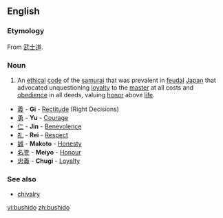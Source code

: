 ==English==

===Etymology===
From {{Ja.}} [[武士道]].

===Noun===
{{en-noun|-}} 

# An [[ethical]] [[code]] of the [[samurai]] that was prevalent in [[feudal]] [[Japan]] that advocated unquestioning [[loyalty]] to the [[master]] at all costs and [[obedience]] in all deeds, valuing [[honor]] above [[life]].

{{rel-top|seven virtues associated with Bushido}}
*[[義]] - '''Gi''' - [[Rectitude]] (Right Decisions)
*[[勇]] - '''Yu''' - [[Courage]]
*[[仁]] - '''Jin''' - [[Benevolence]]
*[[礼]] - '''Rei''' - [[Respect]]
*[[誠]] - '''Makoto''' - [[Honesty]]
*[[名誉]] - '''Meiyo''' - [[Honour]]
*[[忠義]] - '''Chugi''' - [[Loyalty]]
{{rel-bottom}}

===See also===
*[[chivalry]]

[[vi:bushido]]
[[zh:bushido]]